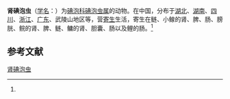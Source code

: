 {{Speciesbox
| name = 肾碘泡虫
| status = 
| status_system = 
| image = 
| genus = Myxobolus
| species = nephroides
| authority = (Li et Nie, 1973)<ref name='id9486'>{{cite web| url =http://www.bioinfo.cn/db05/BjdwSpecies.php?action=view&id=9486| title =肾碘泡虫| work =《中国动物物种编目数据库》| publisher =中国科学院微生物研究所| author =中国科学院动物研究所| accessdate =2009-04-16| deadurl =yes| archiveurl =https://web.archive.org/web/20160305061316/http://www.bioinfo.cn/db05/BjdwSpecies.php?action=view&id=9486| archivedate =2016-03-05}}</ref>
}}

'''肾碘泡虫'''（[[学名|学名]]：{{lang|la|''Myxobolus nephroides''}}）为[[碘泡科|碘泡科]][[碘泡虫属|碘泡虫属]]的动物。在中国，分布于[[湖北|湖北]]、[[湖南|湖南]]、[[四川|四川]]、[[浙江|浙江]]、[[广东|广东]]、武陵山地区等，营[[寄生|寄生]]生活，寄生在鲢、小鳈的肾、脾、肠、膀胱、鲩的肾、脾、鲢、鳙的肾、胆囊、肠以及鲤的肠。<ref name='id9486'/>

== 参考文献 ==
{{reflist}}

{{Wikispecies|Myxobolus nephroides}}

[[Category:碘泡虫属|肾碘泡虫]]


{{Cnidarian-stub}}
